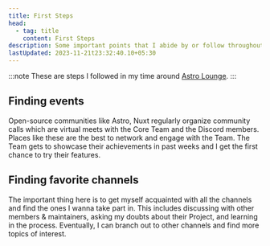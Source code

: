 ```yaml
---
title: First Steps
head:
  - tag: title
    content: First Steps
description: Some important points that I abide by or follow throughout my Workflow
lastUpdated: 2023-11-21t23:32:40.10+05:30
---
```


:::note
These are steps I followed in my time around [Astro Lounge](https://discord.gg/astrodotbuild).
:::

## Finding events

Open-source communities like Astro, Nuxt regularly organize community calls which are
virtual meets with the Core Team and the Discord members. Places like these are the
best to network and engage with the Team. The Team gets to showcase their achievements
in past weeks and I get the first chance to try their features.

## Finding favorite channels

The important thing here is to get myself acquainted with all the channels and
find the ones I wanna take part in. This includes discussing with other members &
maintainers, asking my doubts about their Project, and learning in the process.
Eventually, I can branch out to other channels and find more topics of interest.
